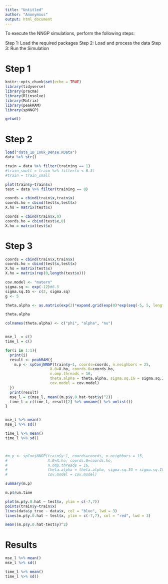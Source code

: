 ---
title: "Untitled"
author: "Anonymous"
output: html_document
---

To execute the NNGP simulations, perform the following steps:

Step 1: Load the required packages
Step 2: Load and process the data
Step 3: Run the Simulation


# Step 1

```{r setup, include=FALSE}
knitr::opts_chunk$set(echo = TRUE)
library(tidyverse)
library(pracma)
library(Rlinsolve)
library(Matrix)
library(peakRAM)
library(spNNGP)

getwd()
```


# Step 2

```{r data prep}
load("data_1D_100k_Dense.RData")
data %>% str()

train = data %>% filter(training == 1)
#train_small = train %>% filter(x < 0.3)
#train = train_small

plot(train$y~train$x)
test = data %>% filter(training == 0)

coords = cbind(train$x,train$x)
coords.ho = cbind(test$x,test$x)
X.ho = matrix(test$x)

coords = cbind(train$x,0)
coords.ho = cbind(test$x,0)
X.ho = matrix(test$x)

```



# Step 3
```{r}
coords = cbind(train$x,train$x)
coords.ho = cbind(test$x,test$x)
X.ho = matrix(test$x)
X.ho = matrix(rep(0,length(test$x)))

cov.model <- "matern"
sigma.sq <- exp(-12)#6.5
sigma.sq.IG <- c(2, sigma.sq)
g <- 5

theta.alpha <- as.matrix(exp(2)*expand.grid(exp(0)*exp(seq(-5, 5, length.out=g)), exp(0)*exp(seq(-5, 5, length.out=g)), 1.5/exp(2)))

theta.alpha

colnames(theta.alpha) <- c("phi", "alpha", "nu")


mse_l  = c()
time_l = c()

for(i in 1:1){
  print(i)
  result <- peakRAM({
    m.p <- spConjNNGP(train$y~1, coords=coords, n.neighbors = 25,
                    X.0=X.ho, coords.0=coords.ho,
                    n.omp.threads = 16,
                    theta.alpha = theta.alpha, sigma.sq.IG = sigma.sq.IG,
                    cov.model = cov.model)
  })
  print(result)
  mse_l = c(mse_l, mean((m.p$y.0.hat-test$y)^2))
  time_l = c(time_l, result[2] %>% unname() %>% unlist())
}


mse_l %>% mean()
mse_l %>% sd()

time_l %>% mean()
time_l %>% sd()



#m.p <- spConjNNGP(train$y~1, coords=coords, n.neighbors = 15,
#                  X.0=X.ho, coords.0=coords.ho,
#                  n.omp.threads = 16,
#                  theta.alpha = theta.alpha, sigma.sq.IG = sigma.sq.IG,
#                  cov.model = cov.model)

summary(m.p)

m.p$run.time

plot(m.p$y.0.hat ~ test$x, ylim = c(-7,7))
points(train$y~train$x)
lines(data$y_true ~ data$x, col = "blue", lwd = 3)
lines(m.p$y.0.hat ~ test$x, ylim = c(-7,7), col = "red", lwd = 3)

mean((m.p$y.0.hat-test$y)^2)
```



# Results

```{r}
mse_l %>% mean()
mse_l %>% sd()

time_l %>% mean()
time_l %>% sd()

```



